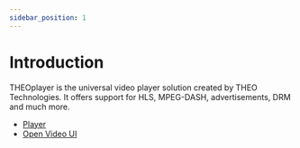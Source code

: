 ```yaml
---
sidebar_position: 1
---
```


# Introduction

THEOplayer is the universal video player solution created by THEO Technologies. It offers support for HLS, MPEG-DASH, advertisements, DRM and much more.

<!-- TODO Make this prettier -->

- [Player](./player/)
- [Open Video UI](./open-video-ui/)
